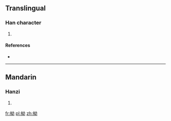 ==Translingual==

===Han character===
{{Han char|rn=75|rad=木|as=05|sn=9|four=4492<sub>7</sub>|canj=木女戈尸 (DVIS)}}

# {{defn|Han|sort=木05}}

====References====
* {{Han ref|kx=0520.150|dkj=14651|dj=0908.100|hdz=21192.040|uh=67EA|ud=26602|bh=CF62|bd=53090}}

----

==Mandarin==

===Hanzi===
{{cmn-hanzi|pin=[[āo]] ([[ao1]])|wg=ao<sup>1</sup>}}

# {{defn|lang=cmn|sort=木05}}

[[fr:柪]]
[[pl:柪]]
[[zh:柪]]